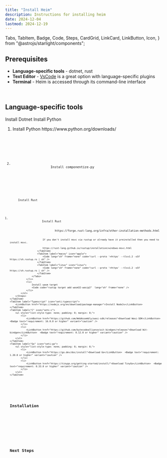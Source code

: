 ```yaml
---
title: "Install Heim"
description: Instructions for installing heim
date: 2024-12-04
lastmod: 2024-12-19
---
```


  Tabs,
  TabItem,
  Badge,
  Code,
  Steps,
  CardGrid,
  LinkCard,
  LinkButton,
  Icon,
} from "@astrojs/starlight/components";

## Prerequisites

- **Language-specific tools** - dotnet, rust
- **Text Editor** - [VsCode](https://code.visualstudio.com/) is a great option with language-specific plugins
- **Terminal** - Heim is accessed through its command-line interface

<br />

## Language-specific tools

<Tabs>
    <TabItem label="C-Sharp" icon="seti:c-sharp">
        <LinkButton href="https://dotnet.microsoft.com/en-us/download">Install Dotnet</LinkButton>  <Badge text="requirement: .NET 10.0 preview or higher" variant="caution" />
    </TabItem>
    <TabItem label="Python" icon="seti:python">
        <LinkButton href="https://www.python.org/downloads/">Install Python</LinkButton>
        <Steps>
            <ol>
                <li>
                    Install Python
                    <Tabs syncKey="os">
                        <TabItem label="windows" icon="seti:windows">
                            https://www.python.org/downloads/
                        </TabItem>
                        <TabItem label="macos" icon="apple">
                            <Code lang="sh" frame="none" code="brew install python" />
                        </TabItem>
                        <TabItem label="linux" icon="linux">
                            <Code lang="sh" frame="none" code="sudo apt-get install python3" />
                        </TabItem>
                    </Tabs>
                </li>
                <li>
                    Install componentize-py
                    <Code code="pip install componentize-py"  lang="sh" frame="none" />
                </li>
            </ol>
        </Steps>
    </TabItem>
    <TabItem label="Rust" icon="seti:rust">
        <LinkButton href="https://www.rust-lang.org/tools/install">Install Rust</LinkButton>  <Badge text="requirement: version 1.82 or newer" variant="caution" />
        <Steps>
            <ol>
                <li>
                    Install Rust
                    <Tabs syncKey="os">
                        <TabItem label="windows" icon="seti:windows">
                            https://forge.rust-lang.org/infra/other-installation-methods.html

                            If you don't install msvc via rustup or already have it preinstalled then you need to install msvc.

                            https://rust-lang.github.io/rustup/installation/windows-msvc.html
                        </TabItem>
                        <TabItem label="macos" icon="apple">
                            <Code lang="sh" frame="none" code="curl --proto '=https' --tlsv1.2 -sSf https://sh.rustup.rs | sh" />
                        </TabItem>
                        <TabItem label="linux" icon="linux">
                            <Code lang="sh" frame="none" code="curl --proto '=https' --tlsv1.2 -sSf https://sh.rustup.rs | sh" />
                        </TabItem>
                    </Tabs>
                </li>
                <li>
                    Install wasm target
                    <Code code="rustup target add wasm32-wasip2"  lang="sh" frame="none" />
                </li>
            </ol>
        </Steps>
    </TabItem>
    <TabItem label="Typescript" icon="seti:typescript">
        <LinkButton href="https://nodejs.org/en/download/package-manager">Install NodeJs</LinkButton>
    </TabItem>
    <TabItem label="C" icon="seti:c">
        <ul style="list-style-type: none; padding: 0; margin: 0;">
            <li>
                <LinkButton href="https://github.com/WebAssembly/wasi-sdk/releases">Download Wasi-SDK</LinkButton>  <Badge text="requirement: 16.0.0 or higher" variant="caution" />
            </li>
            <li>
                <LinkButton href="https://github.com/bytecodealliance/wit-bindgen/releases">Download Wit-bindgen</LinkButton>  <Badge text="requirement: 0.12.0 or higher" variant="caution" />
            </li>
        </ul>
    </TabItem>
    <TabItem label="Go" icon="seti:go">
        <ul style="list-style-type: none; padding: 0; margin: 0;">
            <li>
                <LinkButton href="https://go.dev/doc/install">Download Go</LinkButton>  <Badge text="requirement: 1.20.0 or higher" variant="caution" />
            </li>
            <li>
                <LinkButton href="https://tinygo.org/getting-started/install/">Download TinyGo</LinkButton>  <Badge text="requirement: 0.33.0 or higher" variant="caution" />
            </li>
        </ul>
    </TabItem>
</Tabs>

<br />

## Installation

<CardGrid>
  <LinkCard title="Windows" href="./windows/" />
  <LinkCard title="MacOS" href="./macos/" />
  <LinkCard title="Linux" href="./linux/" />
</CardGrid>

<br />

## Next Steps

<LinkCard
  title="Getting Started"
  href="./../../start-here/getting-started/#start-heim-runtime"
  description="Start using Heim"
/>
